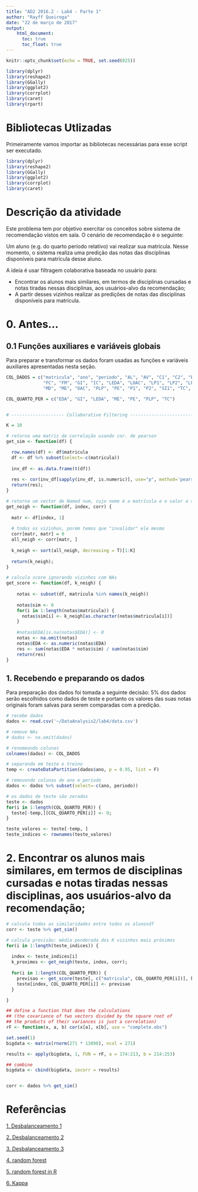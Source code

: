 ```yaml
---
title: "AD2 2016.2 - Lab4 - Parte 1"
author: "Rayff Queiroga"
date: "22 de março de 2017"
output: 
    html_document:
      toc: true
      toc_float: true
---
```


```r
knitr::opts_chunk$set(echo = TRUE, set.seed(825))

library(dplyr)
library(reshape2)
library(GGally)
library(ggplot2)
library(corrplot)
library(caret)
library(rpart)

```

# Bibliotecas Utlizadas

Primeiramente vamos importar as bibliotecas necessárias para esse script ser executado.

``` r

library(dplyr)
library(reshape2)
library(GGally)
library(ggplot2)
library(corrplot)
library(caret)

```

# Descrição da atividade

Este problema tem por objetivo exercitar os conceitos sobre sistema de recomendação vistos em sala. O cenário de recomendação é o seguinte:

Um aluno (e.g. do quarto período relativo) vai realizar sua matrícula. Nesse momento, o sistema realiza uma predição das notas das disciplinas disponíveis para matrícula desse aluno.

A ideia é usar filtragem colaborativa baseada no usuário para:

  * Encontrar os alunos mais similares, em termos de disciplinas cursadas e notas tiradas nessas disciplinas, aos usuários-alvo da recomendação;
  * A partir desses vizinhos realizar as predições de notas das disciplinas disponíveis para matrícula.

# 0. Antes...

## 0.1 Funções auxiliares e variáveis globais

Para preparar e transformar os dados foram usadas as funções e variáveis auxiliares apresentadas nesta seção.

``` r

COL_DADOS = c("matricula", "ano", "periodo", "AL", "AV", "C1", "C2", "ES", "EDA", 
              "FC", "FM", "GI", "IC", "LEDA", "LOAC", "LP1", "LP2", "LPT", "LM",
              "MD", "ME", "OAC", "PLP", "PE", "P1", "P2", "SI1", "TC", "TG")

COL_QUARTO_PER = c("EDA", "GI", "LEDA", "ME", "PE", "PLP", "TC")


# -------------------- Collaborative Filtering -------------------------------

K = 10

# retorna uma matriz de correlação usando cor. de pearson
get_sim <- function(df) {

  row.names(df) <- df$matricula
  df <- df %>% subset(select=-c(matricula))
  
  inv_df <- as.data.frame(t(df))
  
  res <- cor(inv_df[sapply(inv_df, is.numeric)], use="p", method='pearson')
  return(res);
}

# retorna um vector de Named num, cujo nome é a matrícula e o valor a similaridade
get_neigh <- function(df, index, corr) {
  
  matr <- df[index, 1]
  
  # todos os vizinhos, porém temos que "invalidar" ele mesmo
  corr[matr, matr] = 0
  all_neigh <- corr[matr, ]
  
  k_neigh <- sort(all_neigh, decreasing = T)[1:K]
  
  return(k_neigh);
}

# calcula score ignorando vizinhos com NAs
get_score <- function(df, k_neigh) {
    
    notas <- subset(df, matricula %in% names(k_neigh))
    
    notas$sim <- 0
    for(i in 1:length(notas$matricula)) {
      notas$sim[i] <- k_neigh[as.character(notas$matricula[i])] 
    }
    
    #notas$EDA[is.na(notas$EDA)] <- 0
    notas <- na.omit(notas)
    notas$EDA <- as.numeric(notas$EDA)
    res <- sum(notas$EDA * notas$sim) / sum(notas$sim)
    return(res)
}


```

## 1. Recebendo e preparando os dados

Para preparação dos dados foi tomada a seguinte decisão: 5% dos dados serão escolhidos como dados de teste e portanto os valores das suas notas originais foram salvas para serem comparadas com a predição.

``` r

# recebe dados
dados <- read.csv('~/DataAnalysis2/lab4/data.csv')

# remove NAs
# dados <- na.omit(dados)

# renomeando colunas
colnames(dados) <- COL_DADOS

# separando em teste e treino
temp <- createDataPartition(dados$ano, p = 0.95, list = F)

# removendo colunas de ano e período
dados <- dados %>% subset(select=-c(ano, periodo))

# os dados de teste são zerados
teste <- dados
for(i in 1:length(COL_QUARTO_PER)) {
  teste[-temp,][COL_QUARTO_PER[i]] <- 0;
}

teste_valores <- teste[-temp, ]
teste_indices <- rownames(teste_valores)
```

# 2. Encontrar os alunos mais similares, em termos de disciplinas cursadas e notas tiradas nessas disciplinas, aos usuários-alvo da recomendação;

```r

# calcula todas as similaridades entre todos os alunosdf 
corr <- teste %>% get_sim()

# calcula previsão: média ponderada dos K vizinhos mais próximos
for(i in 1:length(teste_indices)) {
  
  index <- teste_indices[i]
  k_proximos <- get_neigh(teste, index, corr);
  
  for(i in 1:length(COL_QUARTO_PER)) {
    previsao <- get_score(teste[, c("matricula", COL_QUARTO_PER[i])], k_proximos);
    teste[index, COL_QUARTO_PER[i]] <- previsao
  }

}

## define a function that does the calculations 
## (the covariance of two vectors divided by the square root of 
## the products of their variances is just a correlation) 
rF <- function(x, a, b) cor(x[a], x[b], use = "complete.obs") 

set.seed(1) 
bigdata <- matrix(rnorm(271 * 13890), ncol = 271) 

results <- apply(bigdata, 1, FUN = rF, a = 174:213, b = 214:253) 

## combine 
bigdata <- cbind(bigdata, iecorr = results) 


corr <- dados %>% get_sim()


```



# Referências

[1. Desbalanceamento 1](http ://www.win-vector.com/blog/2015/02/does-balancing-classes-improve-classifier-performance/)

[2. Desbalanceamento 2](https://www.r-bloggers.com/unbalanced-data-is-a-problem-no-balanced-data-is-worse/)

[3. Desbalanceamento 3](https://www.analyticsvidhya.com/blog/2016/03/practical-guide-deal-imbalanced-classification-problems/)

[4. random forest](https://en.wikipedia.org/wiki/Random_forest)

[5. random forest in R](https://cran.r-project.org/web/packages/randomForest/randomForest.pdf)

[6. Kappa](https://en.wikipedia.org/wiki/Cohen's_kappa)